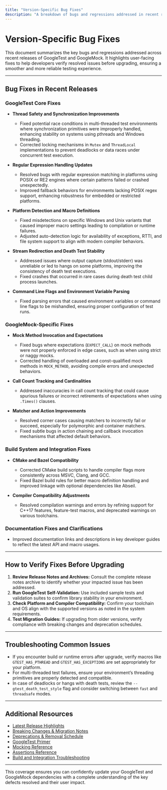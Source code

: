 ```yaml
---
title: "Version-Specific Bug Fixes"
description: "A breakdown of bugs and regressions addressed in recent releases, with an emphasis on user-facing impact. Helps users verify that issues have been resolved before upgrading."
---
```


# Version-Specific Bug Fixes

This document summarizes the key bugs and regressions addressed across recent releases of GoogleTest and GoogleMock. It highlights user-facing fixes to help developers verify resolved issues before upgrading, ensuring a smoother and more reliable testing experience.

---

## Bug Fixes in Recent Releases

### GoogleTest Core Fixes

- **Thread Safety and Synchronization Improvements**
  - Fixed potential race conditions in multi-threaded test environments where synchronization primitives were improperly handled, enhancing stability on systems using pthreads and Windows threading.
  - Corrected locking mechanisms in `Mutex` and `ThreadLocal` implementations to prevent deadlocks or data races under concurrent test execution.

- **Regular Expression Handling Updates**
  - Resolved bugs with regular expression matching in platforms using POSIX or RE2 engines where certain patterns failed or crashed unexpectedly.
  - Improved fallback behaviors for environments lacking POSIX regex support, enhancing robustness for embedded or restricted platforms.

- **Platform Detection and Macro Definitions**
  - Fixed misdetections on specific Windows and Unix variants that caused improper macro settings leading to compilation or runtime failures.
  - Adjusted auto-detection logic for availability of exceptions, RTTI, and file system support to align with modern compiler behaviors.

- **Stream Redirection and Death Test Stability**
  - Addressed issues where output capture (stdout/stderr) was unreliable or led to hangs on some platforms, improving the consistency of death test executions.
  - Fixed crashes that occurred in rare cases during death test child process launches.

- **Command Line Flags and Environment Variable Parsing**
  - Fixed parsing errors that caused environment variables or command line flags to be mishandled, ensuring proper configuration of test runs.

### GoogleMock-Specific Fixes

- **Mock Method Invocation and Expectations**
  - Fixed bugs where expectations (`EXPECT_CALL`) on mock methods were not properly enforced in edge cases, such as when using strict or naggy mocks.
  - Corrected handling of overloaded and const-qualified mock methods in `MOCK_METHOD`, avoiding compile errors and unexpected behaviors.

- **Call Count Tracking and Cardinalities**
  - Addressed inaccuracies in call count tracking that could cause spurious failures or incorrect retirements of expectations when using `.Times()` clauses.

- **Matcher and Action Improvements**
  - Resolved corner cases causing matchers to incorrectly fail or succeed, especially for polymorphic and container matchers.
  - Fixed subtle bugs in action chaining and callback invocation mechanisms that affected default behaviors.

### Build System and Integration Fixes

- **CMake and Bazel Compatibility**
  - Corrected CMake build scripts to handle compiler flags more consistently across MSVC, Clang, and GCC.
  - Fixed Bazel build rules for better macro definition handling and improved linkage with optional dependencies like Abseil.

- **Compiler Compatibility Adjustments**
  - Resolved compilation warnings and errors by refining support for C++17 features, feature-test macros, and deprecated warnings on various toolchains.

### Documentation Fixes and Clarifications

- Improved documentation links and descriptions in key developer guides to reflect the latest API and macro usages.

---

## How to Verify Fixes Before Upgrading

1. **Review Release Notes and Archives:** Consult the complete release notes archive to identify whether your impacted issue has been addressed.
2. **Run GoogleTest Self-Validation:** Use included sample tests and validation suites to confirm library stability in your environment.
3. **Check Platform and Compiler Compatibility:** Confirm your toolchain and OS align with the supported versions as noted in the system requirements.
4. **Test Migration Guides:** If upgrading from older versions, verify compliance with breaking changes and deprecation schedules.

---

## Troubleshooting Common Issues

- If you encounter build or runtime errors after upgrade, verify macros like `GTEST_HAS_PTHREAD` and `GTEST_HAS_EXCEPTIONS` are set appropriately for your platform.
- For multi-threaded test failures, ensure your environment’s threading primitives are properly detected and compatible.
- In case of deadlocks or hangs with death tests, review the `--gtest_death_test_style` flag and consider switching between `fast` and `threadsafe` modes.

---

## Additional Resources
- [Latest Release Highlights](../changelog/release-notes/latest-release-highlights)
- [Breaking Changes & Migration Notes](../changelog/upgrade-migration/breaking-changes)
- [Deprecations & Removal Schedule](../changelog/upgrade-migration/deprecation-policy)
- [GoogleTest Primer](../docs/primer.md)
- [Mocking Reference](../api-reference/mocking-apis/mock-methods.mdx)
- [Assertions Reference](../api-reference/core-apis/assertions.md)
- [Build and Integration Troubleshooting](../faq/troubleshooting/integration-issues.mdx)

---

This coverage ensures you can confidently update your GoogleTest and GoogleMock dependencies with a complete understanding of the key defects resolved and their user impact.